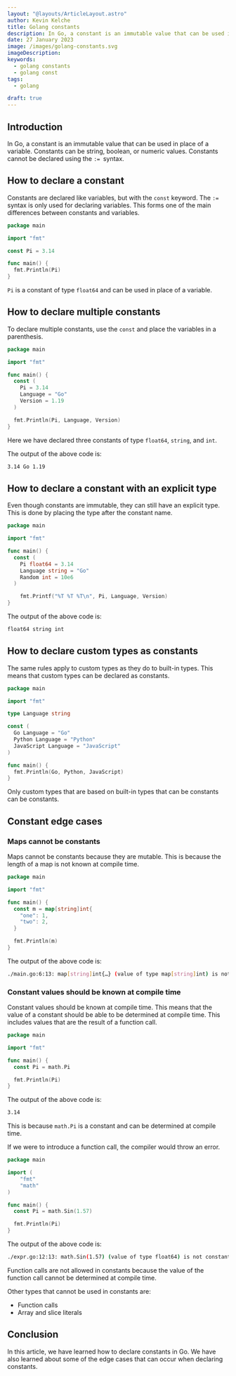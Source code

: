 ```yaml
---
layout: "@layouts/ArticleLayout.astro"
author: Kevin Kelche
title: Golang constants
description: In Go, a constant is an immutable value that can be used in place of a variable. Constants are declared like variables, but with the const keyword.
date: 27 January 2023
image: /images/golang-constants.svg
imageDescription:
keywords:
  - golang constants
  - golang const
tags:
  - golang

draft: true
---
```



## Introduction

In Go, a constant is an immutable value that can be used in place of a variable. Constants can be string, boolean, or numeric values. Constants cannot be declared using the `:= `syntax.

## How to declare a constant <SectionLink client:load id="how-to-declare-a-constant" />

Constants are declared like variables, but with the `const` keyword. The `:=` syntax is only used for declaring variables. This forms one of the main differences between constants and variables.

```go title="main.go"
package main

import "fmt"

const Pi = 3.14

func main() {
  fmt.Println(Pi)
}
```

`Pi` is a constant of type `float64` and can be used in place of a variable.

## How to declare multiple constants <SectionLink client:load id="how-to-declare-multiple-constants" />

To declare multiple constants, use the `const` and place the variables in a parenthesis.

```go title="main.go"
package main

import "fmt"

func main() {
  const (
    Pi = 3.14
    Language = "Go"
    Version = 1.19
  )

  fmt.Println(Pi, Language, Version)
}
```

Here we have declared three constants of type `float64`, `string`, and `int`.

The output of the above code is:

```bash title="output"
3.14 Go 1.19
```

## How to declare a constant with an explicit type <SectionLink client:load id="how-to-declare-a-constant-with-an-explicit-type" />

Even though constants are immutable, they can still have an explicit type. This is done by placing the type after the constant name.

```go title="main.go"
package main

import "fmt"

func main() {
  const (
    Pi float64 = 3.14
    Language string = "Go"
    Random int = 10e6
  )

    fmt.Printf("%T %T %T\n", Pi, Language, Version)
}
```

The output of the above code is:

```bash title="output"
float64 string int
```

## How to declare custom types as constants <SectionLink client:load id="how-to-declare-custom-types-as-constants" />

The same rules apply to custom types as they do to built-in types. This means that custom types can be declared as constants.

```go title="main.go"
package main

import "fmt"

type Language string

const (
  Go Language = "Go"
  Python Language = "Python"
  JavaScript Language = "JavaScript"
)

func main() {
  fmt.Println(Go, Python, JavaScript)
}
```

Only custom types that are based on built-in types that can be constants can be constants.

## Constant edge cases <SectionLink client:load id="constant-edge-cases" />

### Maps cannot be constants <SectionLink client:load id="maps-cannot-be-constants" />

Maps cannot be constants because they are mutable. This is because the length of a map is not known at compile time.

```go title="main.go"
package main

import "fmt"

func main() {
  const m = map[string]int{
    "one": 1,
    "two": 2,
  }

  fmt.Println(m)
}
```

The output of the above code is:

```bash title="output"
./main.go:6:13: map[string]int{…} (value of type map[string]int) is not constant
```

### Constant values should be known at compile time <SectionLink client:load id="constant-values-should-be-known-at-compile-time" />

Constant values should be known at compile time. This means that the value of a constant should be able to be determined at compile time. This includes values that are the result of a function call.

```go title="main.go"
package main

import "fmt"

func main() {
  const Pi = math.Pi

  fmt.Println(Pi)
}
```

The output of the above code is:

```bash title="output"
3.14
```

This is because `math.Pi` is a constant and can be determined at compile time.

If we were to introduce a function call, the compiler would throw an error.

```go title="main.go"
package main

import (
    "fmt"
    "math"
)

func main() {
  const Pi = math.Sin(1.57)

  fmt.Println(Pi)
}
```

The output of the above code is:

```bash title="output"
./expr.go:12:13: math.Sin(1.57) (value of type float64) is not constant
```

Function calls are not allowed in constants because the value of the function call cannot be determined at compile time.

Other types that cannot be used in constants are:

- Function calls
- Array and slice literals

## Conclusion

In this article, we have learned how to declare constants in Go. We have also learned about some of the edge cases that can occur when declaring constants.
